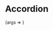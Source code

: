 
<Meta title="Molecules/Accordion" component={Accordion} />

# Accordion

<Canvas>
    <Story name="Accordion" args={{ isOpen: true, label: "Cartões de Crédito/Débito" }}>
        {args =>
            <Accordion {...args}>
                <AccordionItem label="Cartão de crédio/débito">
                    <PaymentMethodItem
                        paymentMethod="Cartão de crédito"
                        paymentMethodDescription="Pagamento instântaneo e seguro"
                        paymentMethodIcon="creditCard"
                    />
                    <PaymentMethodItem
                        paymentMethod="Cartão de débito"
                        paymentMethodDescription="Pagamento instântaneo e seguro"
                        paymentMethodIcon="creditCard"
                    />
                </AccordionItem>
            </Accordion>
        }
    </Story>
</Canvas>


